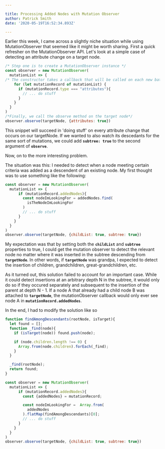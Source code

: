 ```yaml
---

title: Processing Added Nodes with Mutation Observer
author: Patrick Smith
date: '2020-05-19T16:52:34.893Z'

---
```

Earlier this week, I came across a slightly niche situation while using MutationObserver that seemed like it might be worth sharing. First a quick refresher on the MutationObserver API. Let's look at a simple case of detecting an attribute change on a target node.

```javascript
/* Step one is to create a MutationObserver instance */
const observer = new MutationObserver(
  mutationList => {
/* The constructor takes a callback that will be called on each new batch of mutations.*/
    for (let mutationRecord of mutationList) {
      if (mutationRecord.type === "attributes"){
        // ... do stuff
      }
    }
  }
)
/*Finally, we call the observe method on the target node*/
observer.observe(targetNode, {attributes: true})
```
This snippet will succeed in 'doing stuff' on every attribute change that occurs on our targetNode. If we wanted to also watch its descedants for the same sort of mutations, we could add **`subtree: true`** to the second argument of **`observe`**.

Now, on to the more interesting problem.

The situation was this: I needed to detect when a node meeting certain criteria was added as a descendent of an existing node. My first thought was to use something like the following:

```javascript
const observer = new MutationObserver(
  mutationList => {
      if (mutationRecord.addedNodes){
        const nodeImLookingFor = addedNodes.find(
          isTheNodeImLookingFor
        )
        // ... do stuff
      }
    }
  }
)
observer.observe(targetNode, {childList: true, subtree: true})
```
My expectation was that by setting both the **`childList`** and **`subtree`** properties to true, I could get the mutation observer to detect the relevant node no matter where it was inserted in the subtree descending from **`targetNode`**. In other words, if **`targetNode`** was grandpa, I expected to detect the insertion of children, grandchildren, great-grandchildren, etc.

As it turned out, this solution failed to account for an important case. While it could detect insertions at an arbitrary depth N in the subtree, it would only do so if they occured separately and subsequent to the insertion of the parent at depth N - 1. If a node A that already had a child node B was attached to **`targetNode`**, the mutationObserver callback would only ever see node A in **`mutationRecord.addedNodes`**.

In the end, I had to modify the solution like so

```javascript
function findAmongDescendants(rootNode, isTarget){
  let found = [];
  function _find(node){
    if (isTarget(node)) found.push(node);

    if (node.children.length !== 0) {
      Array.from(node.children).forEach(_find);
    }
  }

  _find(rootNode);
  return found;
}

const observer = new MutationObserver(
  mutationList => {
      if (mutationRecord.addedNodes){
        const {addedNodes} = mutationRecord;

        const nodeImLookingFor =  Array.from(
          addedNodes
        ).flatMap(findAmongDescendants)[0];
        // ... do stuff
      }
    }
  }
)
observer.observe(targetNode, {childList: true, subtree: true})
```
